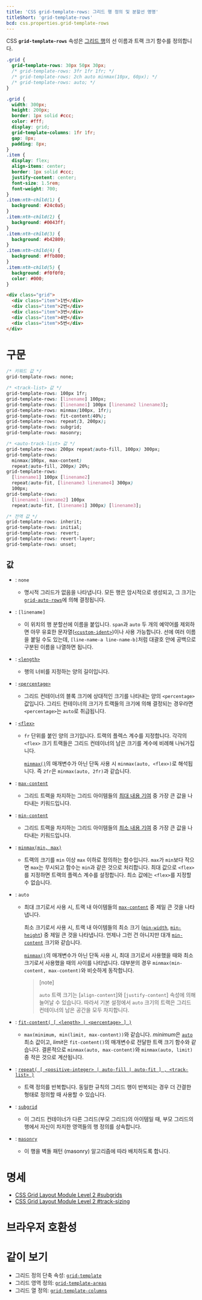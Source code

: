 ```yaml
---
title: 'CSS grid-template-rows: 그리드 행 정의 및 분할선 명명'
titleShort: 'grid-template-rows'
bcd: css.properties.grid-template-rows
---
```


CSS **`grid-template-rows`** 속성은 [그리드 행](https://developer.mozilla.org/en-US/docs/Glossary/Grid_Row)의 선 이름과 트랙 크기 함수를 정의합니다.

```css hidden name=demo
.grid {
  grid-template-rows: 30px 50px 30px;
  /* grid-template-rows: 3fr 1fr 1fr; */
  /* grid-template-rows: 2ch auto minmax(10px, 60px); */
  /* grid-template-rows: auto; */
}
```

```css hidden editable=false name=demo filename=style
.grid {
  width: 300px;
  height: 200px;
  border: 1px solid #ccc;
  color: #fff;
  display: grid;
  grid-template-columns: 1fr 1fr;
  gap: 8px;
  padding: 8px;
}
.item {
  display: flex;
  align-items: center;
  border: 1px solid #ccc;
  justify-content: center;
  font-size: 1.5rem;
  font-weight: 700;
}
.item:nth-child(1) {
  background: #24c0a5;
}
.item:nth-child(2) {
  background: #0043ff;
}
.item:nth-child(3) {
  background: #b42809;
}
.item:nth-child(4) {
  background: #ffb800;
}
.item:nth-child(5) {
  background: #f0f0f0;
  color: #000;
}
```

```html hidden name=demo
<div class="grid">
  <div class="item">1번</div>
  <div class="item">2번</div>
  <div class="item">3번</div>
  <div class="item">4번</div>
  <div class="item">5번</div>
</div>
```

<LiveExample height={240} lang="css" name="demo" />

# 구문

```css
/* 키워드 값 */
grid-template-rows: none;

/* <track-list> 값 */
grid-template-rows: 100px 1fr;
grid-template-rows: [linename] 100px;
grid-template-rows: [linename1] 100px [linename2 linename3];
grid-template-rows: minmax(100px, 1fr);
grid-template-rows: fit-content(40%);
grid-template-rows: repeat(3, 200px);
grid-template-rows: subgrid;
grid-template-rows: masonry;

/* <auto-track-list> 값 */
grid-template-rows: 200px repeat(auto-fill, 100px) 300px;
grid-template-rows:
  minmax(100px, max-content)
  repeat(auto-fill, 200px) 20%;
grid-template-rows:
  [linename1] 100px [linename2]
  repeat(auto-fit, [linename3 linename4] 300px)
  100px;
grid-template-rows:
  [linename1 linename2] 100px
  repeat(auto-fit, [linename1] 300px) [linename3];

/* 전역 값 */
grid-template-rows: inherit;
grid-template-rows: initial;
grid-template-rows: revert;
grid-template-rows: revert-layer;
grid-template-rows: unset;
```

## 값

- : `none`
  - 명시적 그리드가 없음을 나타냅니다. 모든 행은 암시적으로 생성되고, 그 크기는 [`grid-auto-rows`]에 의해 결정됩니다.
- : `[linename]`
  - 이 위치의 행 분할선에 이름을 붙입니다. `span`과 `auto` 두 개의 예약어를 제외하면 아무 유효한 문자열([`<custom-ident>`])이나 사용 가능합니다. 선에 여러 이름을 붙일 수도 있는데, `[line-name-a line-name-b]`처럼 대괄호 안에 공백으로 구분된 이름을 나열하면 됩니다.
- : [`<length>`](./length)
  - 행의 너비를 지정하는 양의 길이입니다.
- : [`<percentage>`](./percentage)
  - 그리드 컨테이너의 블록 크기에 상대적인 크기를 나타내는 양의 `<percentage>` 값입니다. 그리드 컨테이너의 크기가 트랙들의 크기에 의해 결정되는 경우라면 `<percentage>`는 `auto`로 취급됩니다.
- : [`<flex>`]

  - `fr` 단위를 붙인 양의 크기입니다. 트랙의 플렉스 계수를 지정합니다. 각각의 `<flex>` 크기 트랙들은 그리드 컨테이너의 남은 크기를 계수에 비례해 나눠가집니다.

    [`minmax()`]의 매개변수가 아닌 단독 사용 시 `minmax(auto, <flex>)`로 해석됩니다. 즉 `2fr`은 `minmax(auto, 2fr)`과 같습니다.

- : [`max-content`]
  - 그리드 트랙을 차지하는 그리드 아이템들의 [최대 내용 기여](https://www.w3.org/TR/css-sizing-3/#max-content) 중 가장 큰 값을 나타내는 키워드입니다.
- : [`min-content`]
  - 그리드 트랙을 차지하는 그리드 아이템들의 [최소 내용 기여](https://www.w3.org/TR/css-sizing-3/#min-content) 중 가장 큰 값을 나타내는 키워드입니다.
- : [`minmax(min, max)`][`minmax()`]
  - 트랙의 크기를 `min` 이상 `max` 이하로 정의하는 함수입니다. `max`가 `min`보다 작으면 `max`는 무시되고 함수는 `min`과 같은 것으로 처리합니다. 최대 값으로 `<flex>`를 지정하면 트랙의 플렉스 계수를 설정합니다. 최소 값에는 `<flex>`를 지정할 수 없습니다.
- : `auto`

  - 최대 크기로서 사용 시, 트랙 내 아이템들의 [`max-content`] 중 제일 큰 것을 나타냅니다.

    최소 크기로서 사용 시, 트랙 내 아이템들의 최소 크기 ([`min-width`], [`min-height`]) 중 제일 큰 것을 나타냅니다. 언제나 그런 건 아니지만 대개 [`min-content`] 크기와 같습니다.

    [`minmax()`]의 매개변수가 아닌 단독 사용 시, 최대 크기로서 사용했을 때와 최소 크기로서 사용했을 때의 사이를 나타냅니다. 대부분의 경우 `minmax(min-content, max-content)`와 비슷하게 동작합니다.

    > [note]
    >
    > `auto` 트랙 크기는 [`align-content`]와 [`justify-content`] 속성에 의해 늘어날 수 있습니다. 따라서 기본 설정에서 `auto` 크기의 트랙은 그리드 컨테이너의 남은 공간을 모두 차지합니다.

- : [`fit-content( [ <length> | <percentage> ] )`][`fit-content()`]
  - `max(minimum, min(limit, max-content))`와 같습니다. *minimum*은 [`auto`](#term-auto) 최소 값이고, *limit*은 `fit-content()`의 매개변수로 전달한 트랙 크기 함수와 같습니다. 결론적으로 `minmax(auto, max-content)`와 `minmax(auto, limit)` 중 작은 것으로 계산됩니다.
- : [`repeat( [ <positive-integer> | auto-fill | auto-fit ] , <track-list> )`][`repeat()`]
  - 트랙 정의를 반복합니다. 동일한 규칙의 그리드 행이 반복되는 경우 더 간결한 형태로 정의할 때 사용할 수 있습니다.
- : [`subgrid`]
  - 이 그리드 컨테이너가 다른 그리드(부모 그리드)의 아이템일 때, 부모 그리드의 행에서 자신이 차지한 영역들의 행 정의를 상속합니다.
- : [`masonry`] <Experimental />
  - 이 행을 벽돌 패턴 (masonry) 알고리즘에 따라 배치하도록 합니다.

# 명세

- [CSS Grid Layout Module Level 2 #subgrids](https://drafts.csswg.org/css-grid/#subgrids)
- [CSS Grid Layout Module Level 2 #track-sizing](https://drafts.csswg.org/css-grid/#track-sizing)

# 브라우저 호환성

<BrowserCompat data={props.bcd} />

# 같이 보기

- 그리드 정의 단축 속성: [`grid-template`](./grid-template)
- 그리드 영역 정의: [`grid-template-areas`](./grid-template-areas)
- 그리드 열 정의: [`grid-template-columns`](./grid-template-columns)

[`<custom-ident>`]: https://developer.mozilla.org/en-US/docs/Web/CSS/custom-ident
[`<flex>`]: https://developer.mozilla.org/en-US/docs/Web/CSS/flex_value
[`align-content]: https://developer.mozilla.org/en-US/docs/Web/CSS/align-content
[`fit-content()`]: https://developer.mozilla.org/en-US/docs/Web/CSS/fit-content_function
[`grid-auto-rows`]: https://developer.mozilla.org/en-US/docs/Web/CSS/grid-auto-rows
[`jusfity-content`]: https://developer.mozilla.org/en-US/docs/Web/CSS/justify-content
[`masonry`]: https://developer.mozilla.org/en-US/docs/Web/CSS/CSS_grid_layout/Masonry_layout
[`max-content`]: https://developer.mozilla.org/en-US/docs/Web/CSS/max-content
[`min-content`]: https://developer.mozilla.org/en-US/docs/Web/CSS/min-content
[`min-height`]: https://developer.mozilla.org/en-US/docs/Web/CSS/min-height
[`min-width`]: https://developer.mozilla.org/en-US/docs/Web/CSS/min-width
[`minmax()`]: https://developer.mozilla.org/en-US/docs/Web/CSS/minmax
[`repeat()`]: https://developer.mozilla.org/en-US/docs/Web/CSS/repeat
[`subgrid`]: https://developer.mozilla.org/en-US/docs/Web/CSS/CSS_grid_layout/Subgrid
